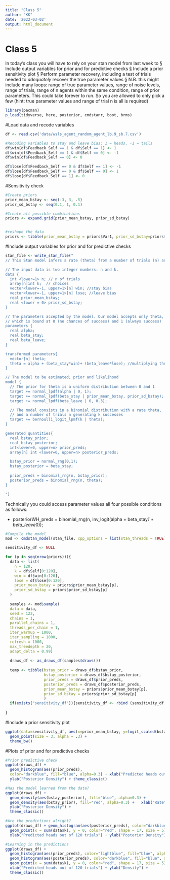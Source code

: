 ```yaml
---
title: "Class 5"
author: "KK"
date: '2022-03-02'
output: html_document
---
```


# Class 5
 In today’s class you will have to rely on your stan model from last week to
§ Include output variables for prior and for predictive checks
§ Include a prior sensitivity plot
§ Perform parameter recovery, including a test of trials needed to *adequately* recover the true parameter values
§ N.B. this might include many loops: range of true parameter values, range of noise levels, range of trials, range of n agents within the same condition, range of prior parameters. This could take forever to run. So you are allowed to only pick a few (hint: true parameter values and range of trial n is all is required)
```r
library(pacman)
p_load(tidyverse, here, posterior, cmdstanr, boot, brms)
```


#Load data and recode variables
```r
df <- read.csv('data/wsls_agent_random_agent_lb.9_sb.7.csv')

#Recoding variables to stay and leave bias: 1 = heads, -1 = tails
df$win[df$Feedback_Self == 1 & df$Self == 1] <- 1
df$win[df$Feedback_Self == 1 & df$Self == 0] <- -1
df$win[df$Feedback_Self == 0] <- 0

df$lose[df$Feedback_Self == 0 & df$Self == 1] <- -1
df$lose[df$Feedback_Self == 0 & df$Self == 0] <- 1
df$lose[df$Feedback_Self == 1] <- 0

```


#Sensitivity check

```r

#Create priors 
prior_mean_bstay <- seq(-3, 3, .5)
prior_sd_bstay <- seq(0.1, 1, 0.1)

#Create all possible combinations 
priors <- expand.grid(prior_mean_bstay, prior_sd_bstay)


#reshape the data
priors <- tibble(prior_mean_bstay = priors$Var1, prior_sd_bstay=priors$Var2)

```


#Include output variables for prior and for predictive checks
```r
stan_file <- write_stan_file("
// This Stan model infers a rate (theta) from a number of trials (n) and successes (k)

// The input data is two integer numbers: n and k.
data {
  int <lower=1> n; // n of trials 
  array[n]int k;  // choices
  vector<lower=-1, upper=1>[n] win; //stay bias
  vector<lower=-1, upper=1>[n] lose; //leave bias
  real prior_mean_bstay; 
  real <lower = 0> prior_sd_bstay;
}

// The parameters accepted by the model. Our model accepts only theta, the rate, 
// which is bound at 0 (no chances of success) and 1 (always success)
parameters {
  real alpha;
  real beta_stay;
  real beta_leave;
}

transformed parameters{
  vector[n] theta;
  theta = alpha + (beta_stay*win)+ (beta_leave*lose); //multiplying the paramaters we want to estimate on the data
}

// The model to be estimated; prior and likelihood
model {
  // The prior for theta is a uniform distribution between 0 and 1
  target += normal_lpdf(alpha | 0, 1);
  target += normal_lpdf(beta_stay | prior_mean_bstay, prior_sd_bstay);
  target += normal_lpdf(beta_leave | 0, 0.3);

  // The model consists in a binomial distribution with a rate theta, 
  // and a number of trials n generating k successes
  target += bernoulli_logit_lpmf(k | theta);
}

generated quantities{
  real bstay_prior;
  real bstay_posterior;
  int<lower=0, upper=n> prior_preds;
  array[n] int <lower=0, upper=n> posterior_preds;

  bstay_prior = normal_rng(0,1);
  bstay_posterior = beta_stay;
  
  prior_preds = binomial_rng(n, bstay_prior);
  posterior_preds = binomial_rng(n, theta);
}

")

```

Technically you could access parameter values all four possible conditions as follows: 

- posteriorWH_preds = binomial_rng(n, inv_logit(alpha + beta_stay*1 + beta_leave*0));


```r
#Compile the model
mod <- cmdstan_model(stan_file, cpp_options = list(stan_threads = TRUE), pedantic = TRUE)

```

```r
sensitivity_df <- NULL

for (p in seq(nrow(priors))){
  data <- list(
    n = 120, 
    k = df$Self[0:120],
    win = df$win[0:120],
    lose = df$lose[0:120],
    prior_mean_bstay = priors$prior_mean_bstay[p],
    prior_sd_bstay = priors$prior_sd_bstay[p]
  )
  
  samples <- mod$sample(
  data = data,
  seed = 123,
  chains = 1,
  parallel_chains = 1,
  threads_per_chain = 1,
  iter_warmup = 1000,
  iter_sampling = 1000,
  refresh = 1000,
  max_treedepth = 20,
  adapt_delta = 0.99)
  
  draws_df <- as_draws_df(samples$draws())
  
  temp <- tibble(bstay_prior = draws_df$bstay_prior, 
                 bstay_posterior = draws_df$bstay_posterior,
                 prior_preds = draws_df$prior_preds, 
                 posterior_preds = draws_df$posterior_preds, 
                 prior_mean_bstay = priors$prior_mean_bstay[p],
                 prior_sd_bstay = priors$prior_sd_bstay[p]
                 )
  if(exists("sensitivity_df")){sensitivity_df <- rbind (sensitivity_df, temp)} else {sensitivity_df <- temp}
  
}
```


#Include a prior sensitivity plot
```r

ggplot(data=sensitivity_df, aes(x=prior_mean_bstay, y=logit_scaled(bstay_posterior))) +
  geom_point(size = 3, alpha = .3) +
  theme_bw()
```



#Plots of prior and for predictive checks

```r
#Prior predictive check 
ggplot(draws_df) + 
  geom_histogram(aes(prior_preds),
  color="darkblue", fill="blue", alpha=0.3) + xlab("Predicted heads out of 120 trials") + 
  ylab("Posterior Density") + theme_classic()

#Has the model learned from the data? 
ggplot(draws_df) +
  geom_density(aes(bstay_posterior), fill="blue", alpha=0.3) + 
  geom_density(aes(bstay_prior), fill="red", alpha=0.3) +   xlab("Rate") +
  ylab("Posterior Density") +
  theme_classic()

#Are the predictions alright?
ggplot(draws_df) + geom_histogram(aes(posterior_preds), color="darkblue", fill="blue", alpha=0.3, bins=90) +
  geom_point(x = sum(data$k), y = 0, color="red", shape = 17, size = 5) +
  xlab("Predicted heads out of 120 trials") + ylab("Posterior Density") + theme_classic()

#Learning in the predictions
ggplot(draws_df) +
  geom_histogram(aes(prior_preds), color="lightblue", fill="blue", alpha=0.3, bins=90) +
  geom_histogram(aes(posterior_preds), color="darkblue", fill="blue", alpha=0.3, bins=90) +
  geom_point(x = sum(data$k), y = 0, color="red", shape = 17, size = 5) +
  xlab("Predicted heads out of 120 trials") + ylab("Density") +
  theme_classic()

```


